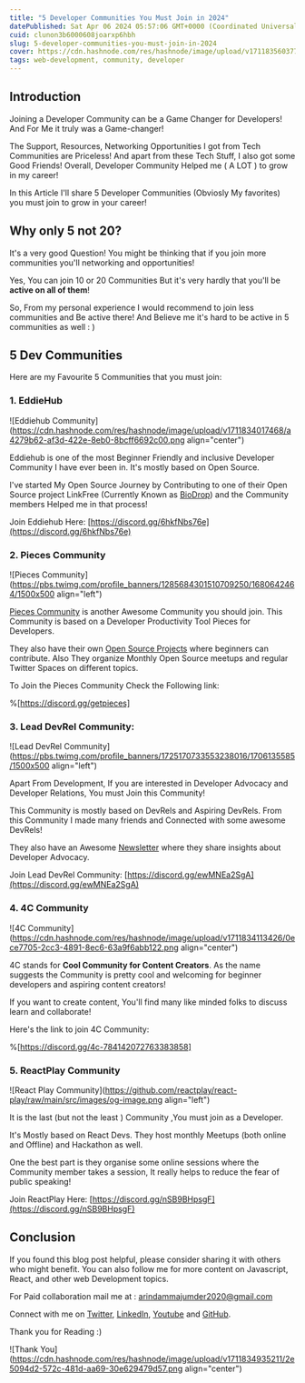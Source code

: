 ```yaml
---
title: "5 Developer Communities You Must Join in 2024"
datePublished: Sat Apr 06 2024 05:57:06 GMT+0000 (Coordinated Universal Time)
cuid: clunon3b6000608joarxp6hbh
slug: 5-developer-communities-you-must-join-in-2024
cover: https://cdn.hashnode.com/res/hashnode/image/upload/v1711835603772/28ad8789-49b0-4304-8e94-a5b7822d262c.png
tags: web-development, community, developer
---
```


## Introduction

Joining a Developer Community can be a Game Changer for Developers! And For Me it truly was a Game-changer!

The Support, Resources, Networking Opportunities I got from Tech Communities are Priceless! And apart from these Tech Stuff, I also got some Good Friends! Overall, Developer Community Helped me ( A LOT ) to grow in my career!

In this Article I'll share 5 Developer Communities (Obviosly My favorites) you must join to grow in your career!

## Why only 5 not 20?

It's a very good Question! You might be thinking that if you join more communities you'll networking and opportunities!

Yes, You can join 10 or 20 Communities But it's very hardly that you'll be **active on all of them**!

So, From my personal experience I would recommend to join less communities and Be active there! And Believe me it's hard to be active in 5 communities as well : )

## 5 Dev Communities

Here are my Favourite 5 Communities that you must join:

### 1\. EddieHub

![Eddiehub Community](https://cdn.hashnode.com/res/hashnode/image/upload/v1711834017468/a4279b62-af3d-422e-8eb0-8bcff6692c00.png align="center")

Eddiehub is one of the most Beginner Friendly and inclusive Developer Community I have ever been in. It's mostly based on Open Source.

I've started My Open Source Journey by Contributing to one of their Open Source project LinkFree (Currently Known as [BioDrop](https://github.com/EddieHubCommunity/BioDrop)) and the Community members Helped me in that process!

Join Eddiehub Here: [https://discord.gg/6hkfNbs76e](https://discord.gg/6hkfNbs76e)

### 2\. Pieces Community

![Pieces Community](https://pbs.twimg.com/profile_banners/1285684301510709250/1680642464/1500x500 align="left")

[Pieces Community](https://pieces.app/) is another Awesome Community you should join. This Community is based on a Developer Productivity Tool Pieces for Developers.

They also have their own [Open Source Projects](https://github.com/pieces-app/opensource/) where beginners can contribute. Also They organize Monthly Open Source meetups and regular Twitter Spaces on different topics.

To Join the Pieces Community Check the Following link:

%[https://discord.gg/getpieces]

### 3\. Lead DevRel Community:

![Lead DevRel Community](https://pbs.twimg.com/profile_banners/1725170733553238016/1706135585/1500x500 align="left")

Apart From Development, If you are interested in Developer Advocacy and Developer Relations, You must Join this Community!

This Community is mostly based on DevRels and Aspiring DevRels. From this Community I made many friends and Connected with some awesome DevRels!

They also have an Awesome [Newsletter](https://www.leaddevrel.com/) where they share insights about Developer Advocacy.

Join Lead DevRel Community: [https://discord.gg/ewMNEa2SgA](https://discord.gg/ewMNEa2SgA)

### 4\. 4C Community

![4C Community](https://cdn.hashnode.com/res/hashnode/image/upload/v1711834113426/0ece7705-2cc3-4891-8ec6-63a9f6abb122.png align="center")

4C stands for **Cool Community for Content Creators**. As the name suggests the Community is pretty cool and welcoming for beginner developers and aspiring content creators!

If you want to create content, You'll find many like minded folks to discuss learn and collaborate!

Here's the link to join 4C Community:

%[https://discord.gg/4c-784142072763383858]

### 5\. ReactPlay Community

![React Play Community](https://github.com/reactplay/react-play/raw/main/src/images/og-image.png align="left")

It is the last (but not the least ) Community ,You must join as a Developer.

It's Mostly based on React Devs. They host monthly Meetups (both online and Offline) and Hackathon as well.

One the best part is they organise some online sessions where the Community member takes a session, It really helps to reduce the fear of public speaking!

Join ReactPlay Here: [https://discord.gg/nSB9BHpsgF](https://discord.gg/nSB9BHpsgF)

## Conclusion

If you found this blog post helpful, please consider sharing it with others who might benefit. You can also follow me for more content on Javascript, React, and other web Development topics.

For Paid collaboration mail me at : [arindammajumder2020@gmail.com](mailto:arindammajumder2020@gmail.com)

Connect with me on [Twitter](https://twitter.com/intent/follow?screen_name=Arindam_1729), [LinkedIn](https://www.linkedin.com/in/arindam2004/), [Youtube](https://www.youtube.com/channel/@Arindam_1729) and [GitHub](https://github.com/Arindam200).

Thank you for Reading :)

![Thank You](https://cdn.hashnode.com/res/hashnode/image/upload/v1711834935211/2e5094d2-572c-481d-aa69-30e629479d57.png align="center")
